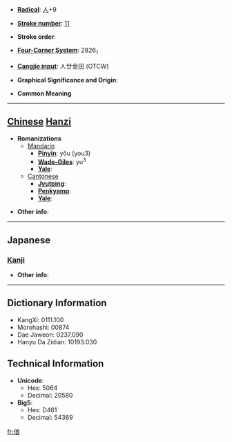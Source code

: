 * '''[[Wiktionary:Chinese radical index| Radical]]''': [[Wiktionary:Chinese radical index 人|人]]+9

* '''[[Wiktionary:Chinese total strokes index|Stroke number]]''': [[Wiktionary:Chinese total strokes index 11|11]]

* '''Stroke order''': 

* '''[[Wiktionary:Chinese four corner index|Four-Corner System]]''': 2826<sub>1</sub>

* '''[[Wiktionary:Chinese Cangjie index|Cangjie input]]''': 人廿金田 (OTCW)

* '''Graphical Significance and Origin''': 

* '''Common Meaning'''
{{substub}}
----

== [[Chinese]] [[Hanzi]] ==

* '''Romanizations'''
** [[Mandarin]]
*** '''[[Pinyin]]''': yǒu (you3)
*** '''[[Wade-Giles]]''': yu<sup>3</sup>
*** '''[[Yale]]''': 
**[[Cantonese]]
***'''[[Jyutping]]''':
***'''[[Penkyamp]]''': 
***'''[[Yale]]''': 

* '''Other info''': 

----

==Japanese==
===[[Kanji]]===
{{kanji|on readings=[[ゆ]] (yu)
|kun readings=[[はべる]] (haberu)
}}

* '''Other info''':  

----

== Dictionary Information ==

* KangXi: 0111.100
* Morohashi: 00874
* Dae Jaweon: 0237.090
* Hanyu Da Zidian: 10193.030

== Technical Information ==

* '''Unicode''':
** Hex: 5064
** Decimal: 20580
* '''Big5''':
** Hex: D461
** Decimal: 54369

[[fr:偤]]